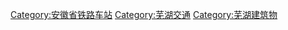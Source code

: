 [[Category:安徽省铁路车站|Category:安徽省铁路车站]]
[[Category:芜湖交通|Category:芜湖交通]]
[[Category:芜湖建筑物|Category:芜湖建筑物]]